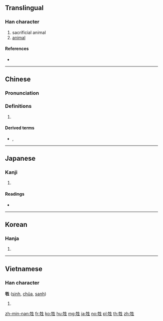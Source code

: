 ==Translingual==

===Han character===
{{Han char|rn=93|rad=牛|as=05|sn=9|four=25510|canj=HQHQM}}

# sacrificial animal
# [[animal]]

====References====
* {{Han ref|kx=0700.030|dkj=19986|dj=1112.170|hdz=31807.070|uh=7272|ud=29298|bh=ACB9|bd=44217}}

----

==Chinese==
{{zh-forms}}

===Pronunciation===
{{zh-pron
|m=shēng
|c=saang1,sang1
|h=pfs=
|md=
|mn=seⁿ/siⁿ/seng
|w=
|mc=y
|oc=y
|cat=
}}

===Definitions===
{{zh-hanzi}}

# {{rfdef|lang=zh}}

====Derived terms====
* {{zh-l|犧牲}}, {{zh-l|牺牲|xīshēng}}

----

==Japanese==

===Kanji===
{{ja-kanji|grade=c|rs=牛05}}

# {{defn|lang=ja|sort=牛05}}

====Readings====
* {{ja-readings|on=[[せい]] (sei), [[しょう]] (shō)|kun=[[いけにえ]] (ikenie)}}

----

==Korean==

===Hanja===
{{ko-hanja|hangeul=생|eumhun=|rv=saeng|mr=saeng|y=sayng}}

# {{defn|lang=ko|sort=牛05}}

----

==Vietnamese==

===Han character===
'''牲''' ([[sinh]], [[chũa]], [[sanh]])

# {{defn|lang=vi}}

[[zh-min-nan:牲]]
[[fr:牲]]
[[ko:牲]]
[[hu:牲]]
[[mg:牲]]
[[ja:牲]]
[[no:牲]]
[[pl:牲]]
[[th:牲]]
[[zh:牲]]